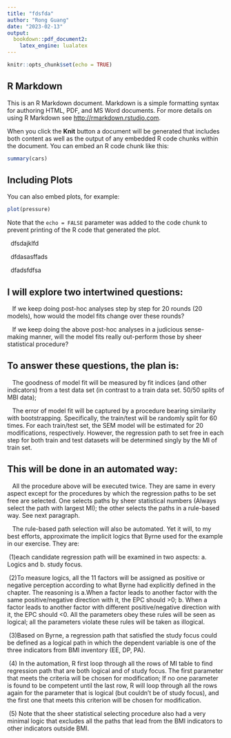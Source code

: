 ```yaml
---
title: "fdsfda"
author: "Rong Guang"
date: "2023-02-13"
output: 
  bookdown::pdf_document2:
    latex_engine: lualatex
---
```


```r
knitr::opts_chunk$set(echo = TRUE)
```

## R Markdown

This is an R Markdown document. Markdown is a simple formatting syntax for authoring HTML, PDF, and MS Word documents. For more details on using R Markdown see <http://rmarkdown.rstudio.com>.

When you click the **Knit** button a document will be generated that includes both content as well as the output of any embedded R code chunks within the document. You can embed an R code chunk like this:

```r
summary(cars)
```

## Including Plots

You can also embed plots, for example:

```r
plot(pressure)
```

Note that the `echo = FALSE` parameter was added to the code chunk to prevent printing of the R code that generated the plot.

&nbsp;&nbsp;dfsdajklfd

&nbsp;&nbsp;dfdasasffads

&nbsp;&nbsp;dfadsfdfsa

## I will explore two intertwined questions:

&nbsp;&nbsp;&nbsp;If we keep doing post-hoc analyses step by step for 20 rounds (20 models), how would the model fits change over these rounds?

&nbsp;&nbsp;&nbsp;If we keep doing the above post-hoc analyses in a judicious sense-making manner, will the model fits really out-perform those by sheer statistical procedure?

## To answer these questions, the plan is:

&nbsp;&nbsp;&nbsp;The goodness of model fit will be measured by fit indices (and other indicators) from a test data set (in contrast to a train data set. 50/50 splits of MBI data);

&nbsp;&nbsp;&nbsp;The error of model fit will be captured by a procedure bearing similarity with bootstrapping. Specifically, the train/test will be randomly split for 60 times. For each train/test set, the SEM model will be estimated for 20 modifications, respectively. However, the regression path to set free in each step for both train and test datasets will be determined singly by the MI of train set. 

## This will be done in an automated way:

&nbsp;&nbsp;&nbsp;All the procedure above will be executed twice. They are same in every aspect except for the procedures by which the regression paths to be set free are selected. One selects paths by sheer statistical numbers (Always select the path with largest MI); the other selects the paths in a rule-based way. See next paragraph.

&nbsp;&nbsp;&nbsp;The rule-based path selection will also be automated. Yet it will, to my best efforts, approximate the implicit logics that Byrne used for the example in our exercise. They are: 

&nbsp;(1)each candidate regression path will be examined in two aspects: a. Logics and b. study focus.

&nbsp;(2)To measure logics, all the 11 factors will be assigned as positive or negative perception according to what Byrne had explicitly defined in the chapter. The reasoning is a.When a factor leads to another factor with the same positive/negative direction with it, the EPC should >0; b. When a factor leads to another factor with different positive/negative direction with it, the EPC should <0. All the parameters obey these rules will be seen as logical; all the parameters violate these rules will be taken as illogical.

&nbsp;(3)Based on Byrne, a regression path that satisfied the study focus could be defined as a logical path in which the dependent variable is one of the three indicators from BMI inventory (EE, DP, PA). 

&nbsp;(4) In the automation, R first loop through all the rows of MI table to find regression path that are both logical and of study focus. The first parameter that meets the criteria will be chosen for modification; If no one parameter is found to be competent until the last row, R will loop through all the rows again for the parameter that is logical (but couldn’t be of study focus), and the first one that meets this criterion will be chosen for modification.

&nbsp;(5) Note that the sheer statistical selecting procedure also had a very minimal logic that excludes all the paths that lead from the BMI indicators to other indicators outside BMI. 
